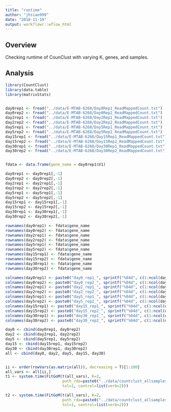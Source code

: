 ```yaml
---
title: "runtime"
author: "jhsiao999"
date: "2018-11-19"
output: workflowr::wflow_html
---
```


## Overview


Checking runtime of CounClust with varying K, genes, and samples.


## Analysis


```r
library(CountClust)
library(data.table)
library(matrixStats)


day0rep1 <- fread("../data/E-MTAB-6268/Day0Rep1_ReadMappedCount.txt")
day0rep2 <- fread("../data/E-MTAB-6268/Day0Rep2_ReadMappedCount.txt")
day2rep1 <- fread("../data/E-MTAB-6268/Day2Rep1_ReadMappedCount.txt")
day2rep2 <- fread("../data/E-MTAB-6268/Day2Rep2_ReadMappedCount.txt")
day5rep1 <- fread("../data/E-MTAB-6268/Day5Rep1_ReadMappedCount.txt")
day5rep2 <- fread("../data/E-MTAB-6268/Day5Rep2_ReadMappedCount.txt")
day15rep1 <- fread("../data/E-MTAB-6268/Day15Rep1_ReadMappedCount.txt")
day15rep2 <- fread("../data/E-MTAB-6268/Day15Rep2_ReadMappedCount.txt")
day30rep1 <- fread("../data/E-MTAB-6268/Day30Rep1_ReadMappedCount.txt")
day30rep2 <- fread("../data/E-MTAB-6268/Day30Rep2_ReadMappedCount.txt")


fdata <- data.frame(gene_name = day0rep1$V1)

day0rep1 <- day0rep1[,-1]
day0rep2 <- day0rep2[,-1]
day2rep1 <- day2rep1[,-1]
day2rep2 <- day2rep2[,-1]
day5rep1 <- day5rep1[,-1]
day5rep2 <- day5rep2[,-1]
day15rep1 <- day15rep1[,-1]
day15rep2 <- day15rep2[,-1]
day30rep1 <- day30rep1[,-1]
day30rep2 <- day30rep2[,-1]

rownames(day0rep1) <- fdata$gene_name
rownames(day0rep2) <- fdata$gene_name
rownames(day2rep1) <- fdata$gene_name
rownames(day2rep2) <- fdata$gene_name
rownames(day5rep1) <- fdata$gene_name
rownames(day5rep2) <- fdata$gene_name
rownames(day15rep1) <- fdata$gene_name
rownames(day15rep2) <- fdata$gene_name
rownames(day30rep1) <- fdata$gene_name
rownames(day30rep2) <- fdata$gene_name

colnames(day0rep1) <- paste0("day0_rep1_", sprintf("%04d", c(1:ncol(day0rep1))))
colnames(day0rep2) <- paste0("day0_rep2_", sprintf("%04d", c(1:ncol(day0rep2))))
colnames(day2rep1) <- paste0("day2_rep1_", sprintf("%04d", c(1:ncol(day2rep1))))
colnames(day2rep2) <- paste0("day2_rep2_", sprintf("%04d", c(1:ncol(day2rep2))))
colnames(day5rep1) <- paste0("day5_rep1_", sprintf("%04d", c(1:ncol(day5rep1))))
colnames(day5rep2) <- paste0("day5_rep2_", sprintf("%04d", c(1:ncol(day5rep2))))
colnames(day15rep1) <- paste0("day15_rep1_", sprintf("%04d", c(1:ncol(day15rep1))))
colnames(day15rep2) <- paste0("day15_rep2_", sprintf("%04d", c(1:ncol(day15rep2))))
colnames(day30rep1) <- paste0("day30_rep1_", sprintf("%04d", c(1:ncol(day30rep1))))
colnames(day30rep2) <- paste0("day30_rep2_", sprintf("%04d", c(1:ncol(day30rep2))))

day0 <- cbind(day0rep1, day0rep2)
day2 <- cbind(day2rep1, day2rep2)
day5 <- cbind(day5rep1, day5rep2)
day15 <- cbind(day15rep1, day15rep2)
day30 <- cbind(day30rep1, day30rep2)
all <- cbind(day0, day2, day5, day15, day30)


ii <- order(rowVars(as.matrix(all)), decreasing = T)[1:100]
all_vars <- all[ii,]
t1 <- system.time(FitGoM(t(all_vars), K=2,
                         path_rda=paste0("../data/countclust_allsamples_k2.rda"), 
                         tol=1, control=list(verb=2)))

t2 <- system.time(FitGoM(t(all_vars), K=2,
                         path_rda=paste0("../data/countclust_allsamples_k2.rda"), 
                         tol=1, control=list(verb=2)))


```

